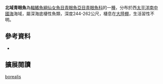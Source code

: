 {{Speciesbox 
| status = NE
| status_system = IUCN3.1
| genus = Chlorophthalmus
| species = borealis
| authority =  [[Kuronuma|Kuronuma]] & [[Yamaguchi|Yamaguchi]], 1947
| synonyms = 
}}
'''北域青眼魚'''為[[輻鰭魚綱|輻鰭魚綱]][[仙女魚目|仙女魚目]][[青眼魚亞目|青眼魚亞目]][[青眼魚科|青眼魚科]]的一[[種|種]]，分布於西[[太平洋|太平洋]][[南中國海|南中國海]]海域，屬深海底棲性魚類，深度244-262公尺，棲息在[[大陸棚|大陸棚]]，生活習性不明。
==參考資料==
*{{FishBase_species|genus=Chlorophthalmus|species=borealis|year=2012|month=7}}

== 擴展閱讀 == 
{{refbegin}}
{{wikispecies-inline|Chlorophthalmus borealis|北域青眼魚}}
{{refend}}

[[Category:青眼魚屬|borealis]]


{{魚類小作品}}